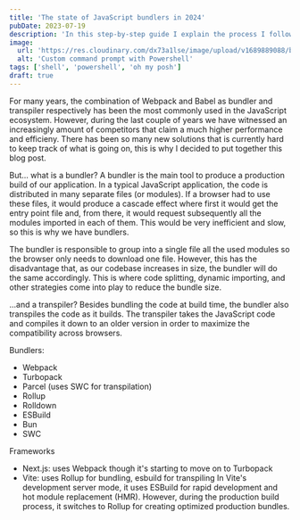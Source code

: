 ```yaml
---
title: 'The state of JavaScript bundlers in 2024'
pubDate: 2023-07-19
description: 'In this step-by-step guide I explain the process I followed to customize the command prompt for a joyful and efficient development experience using Windows Terminal and Powershell'
image:
  url: 'https://res.cloudinary.com/dx73a1lse/image/upload/v1689889088/blog/overview_ugl3u2.webp'
  alt: 'Custom command prompt with Powershell'
tags: ['shell', 'powershell', 'oh my posh']
draft: true
---
```


For many years, the combination of Webpack and Babel as bundler and transpiler respectively has been the most commonly used in the JavaScript ecosystem. However, during the last couple of years we have witnessed an increasingly amount of competitors that claim a much higher performance and efficieny. There has been so many new solutions that is currently hard to keep track of what is going on, this is why I decided to put together this blog post.

But... what is a bundler?
A bundler is the main tool to produce a production build of our application. In a typical JavaScript application, the code is distributed in many separate files (or modules). If a browser had to use these files, it would produce a cascade effect where first it would get the entry point file and, from there, it would request subsequently all the modules imported in each of them. This would be very inefficient and slow, so this is why we have bundlers.

The bundler is responsible to group into a single file all the used modules so the browser only needs to download one file. However, this has the disadvantage that, as our codebase increases in size, the bundler will do the same accordingly. This is where code splitting, dynamic importing, and other strategies come into play to reduce the bundle size.

...and a transpiler?
Besides bundling the code at build time, the bundler also transpiles the code as it builds. The transpiler takes the JavaScript code and compiles it down to an older version in order to maximize the compatibility across browsers.

Bundlers:

- Webpack
- Turbopack
- Parcel (uses SWC for transpilation)
- Rollup
- Rolldown
- ESBuild
- Bun
- SWC

Frameworks

- Next.js: uses Webpack though it's starting to move on to Turbopack
- Vite: uses Rollup for bundling, esbuild for transpiling
  In Vite's development server mode, it uses ESBuild for rapid development and hot module replacement (HMR). However, during the production build process, it switches to Rollup for creating optimized production bundles.
